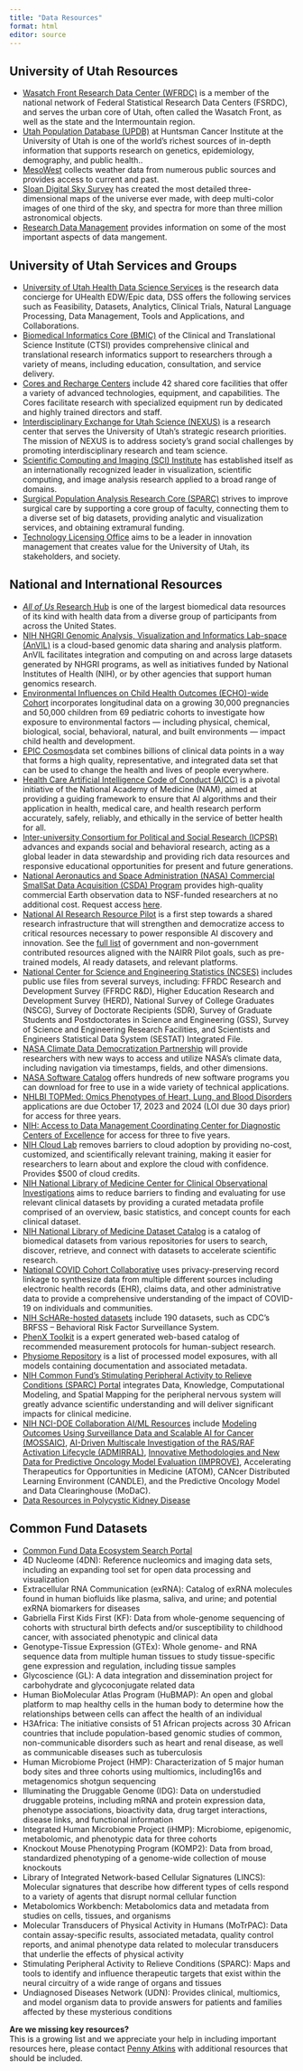 ```yaml
---
title: "Data Resources"
format: html
editor: source
---
```

## University of Utah Resources
* [Wasatch Front Research Data Center (WFRDC)](https://www.census.gov/about/adrm/fsrdc/locations/Utah.html){target="_blank"} is a member of the national network of Federal Statistical Research Data Centers (FSRDC), and serves the urban core of Utah, often called the Wasatch Front, as well as the state and the Intermountain region. 
* [Utah Population Database (UPDB)](https://uofuhealth.utah.edu/huntsman/utah-population-database){target="_blank"} at Huntsman Cancer Institute at the University of Utah is one of the world’s richest sources of in-depth information that supports research on genetics, epidemiology, demography, and public health..
* [MesoWest](https://mesowest.utah.edu/){target="_blank"}  collects weather data from numerous public sources and provides access to current and past.
* [Sloan Digital Sky Survey](https://www.sdss.org/){target="_blank"} has created the most detailed three-dimensional maps of the universe ever made, with deep multi-color images of one third of the sky, and spectra for more than three million astronomical objects.
* [Research Data Management](https://campusguides.lib.utah.edu/researchdatamanagement) provides information on some of the most important aspects of data mangement.


## University of Utah Services and Groups
* [University of Utah Health Data Science Services](https://pulse.utah.edu/site/DSS/about-dss/service-catalog){target="_blank"} is the research data concierge for UHealth EDW/Epic data, DSS offers the following services such as Feasibility, Datasets, Analytics, Clinical Trials, Natural Language Processing, Data Management, Tools and Applications, and Collaborations.
* [Biomedical Informatics Core (BMIC)](https://ctsi.utah.edu/cores-and-services/bmic){target="_blank"} of the Clinical and Translational Science Institute (CTSI) provides comprehensive clinical and translational research informatics support to researchers through a variety of means, including education, consultation, and service delivery.
* [Cores and Recharge Centers](https://cores.utah.edu/){target="_blank"} include 42 shared core facilities that offer a variety of advanced technologies, equipment, and capabilities. The Cores facilitate research with specialized equipment run by dedicated and highly trained directors and staff.
* [Interdisciplinary Exchange for Utah Science (NEXUS)](https://nexus.utah.edu/) is a research center that serves the University of Utah’s strategic research priorities. The mission of NEXUS is to address society's grand social challenges by promoting interdisciplinary research and team science.
* [Scientific Computing and Imaging (SCI) Institute](https://www.sci.utah.edu/){target="_blank"} has established itself as an internationally recognized leader in visualization, scientific computing, and image analysis research applied to a broad range of domains.
* [Surgical Population Analysis Research Core (SPARC)](https://medicine.utah.edu/surgery/research/cores/sparc){target="_blank"} strives to improve surgical care by supporting a core group of faculty, connecting them to a diverse set of big datasets, providing analytic and visualization services, and obtaining extramural funding.
* [Technology Licensing Office](https://technologylicensing.utah.edu/){target="_blank"} aims to be a leader in innovation management that creates value for the University of Utah, its stakeholders, and society.

## National and International Resources
* [*All of Us* Research Hub](https://www.researchallofus.org/){target="_blank"} is one of the largest biomedical data resources of its kind with health data from a diverse group of participants from across the United States.
* [NIH NHGRI Genomic Analysis, Visualization and Informatics Lab-space (AnVIL)](https://www.genome.gov/Funded-Programs-Projects/Computational-Genomics-and-Data-Science-Program/Genomic-Analysis-Visualization-Informatics-Lab-space-AnVIL){target="_blank"} is a cloud-based genomic data sharing and analysis platform.  AnVIL facilitates integration and computing on and across large datasets generated by NHGRI programs, as well as initiatives funded by National Institutes of Health (NIH), or by other agencies that support human genomics research. 
* [Environmental Influences on Child Health Outcomes (ECHO)-wide Cohort](https://dash.nichd.nih.gov/study/417122){target="_blank"} incorporates longitudinal data on a growing 30,000 pregnancies and 50,000 children from 69 pediatric cohorts to investigate how exposure to environmental factors — including physical, chemical, biological, social, behavioral, natural, and built environments — impact child health and development. 
* [EPIC Cosmos](https://cosmos.epic.com/){target="_blank"}data set combines billions of clinical data points in a way that forms a high quality, representative, and integrated data set that can be used to change the health and lives of people everywhere.
* [Health Care Artificial Intelligence Code of Conduct (AICC)](https://nam.edu/programs/value-science-driven-health-care/health-care-artificial-intelligence-code-of-conduct){target="_blank"} is a pivotal initiative of the National Academy of Medicine (NAM), aimed at providing a guiding framework to ensure that AI algorithms and their application in health, medical care, and health research perform accurately, safely, reliably, and ethically in the service of better health for all. 
* [Inter-university Consortium for Political and Social Research (ICPSR)](https://www.icpsr.umich.edu/web/pages/ICPSR/index.html){target="_blank"} advances and expands social and behavioral research, acting as a global leader in data stewardship and providing rich data resources and responsive educational opportunities for present and future generations.
* [National Aeronautics and Space Administration (NASA) Commercial SmallSat Data Acquisition (CSDA) Program](https://www.earthdata.nasa.gov/esds/csda){target="_blank"} provides high-quality commercial Earth observation data to NSF-funded researchers at no additional cost. Request access [here](https://csdap.earthdata.nasa.gov/signup/){target="_blank"}.
* [National AI Research Resource Pilot](https://new.nsf.gov/news/democratizing-future-ai-rd-nsf-launch-national-ai){target="_blank"} is a first step towards a shared research infrastructure that will strengthen and democratize access to critical resources necessary to power responsible AI discovery and innovation. See the [full list](https://nairrpilot.org/pilot-resources){target="_blank"} of government and non-government contributed resources aligned with the NAIRR Pilot goals, such as pre-trained models, AI ready datasets, and relevant platforms.
* [National Center for Science and Engineering Statistics (NCSES)](https://nsfprod.servicenowservices.com/ncses){target="_blank"} includes public use files from several surveys, including: FFRDC Research and Development Survey (FFRDC R&D), Higher Education Research and Development Survey (HERD), National Survey of College Graduates (NSCG), Survey of Doctorate Recipients (SDR), Survey of Graduate Students and Postdoctorates in Science and Engineering (GSS), Survey of Science and Engineering Research Facilities, and Scientists and Engineers Statistical Data System (SESTAT) Integrated File.
* [NASA Climate Data Democratization Partnership](http://chpc1.nationalsciencedatafabric.org:10888/nasa){target="_blank"} will provide researchers with new ways to access and utilize NASA's climate data, including navigation via timestamps, fields, and other dimensions.
* [NASA Software Catalog](https://software.nasa.gov/){target="_blank"} offers hundreds of new software programs you can download for free to use in a wide variety of technical applications.
* [NHLBI TOPMed: Omics Phenotypes of Heart, Lung, and Blood Disorders](https://grants.nih.gov/grants/guide/pa-files/PAR-22-194.html){target="_blank"} applications are due October 17, 2023 and 2024 (LOI due 30 days prior) for access for three years.
* [NIH: Access to Data Management Coordinating Center for Diagnostic Centers of Excellence](https://grants.nih.gov/grants/guide/pa-files/PAR-23-171.html){target="_blank"} for access for three to five years.
* [NIH Cloud Lab](https://cloud.nih.gov/resources/cloudlab/){target="_blank"} removes barriers to cloud adoption by providing no-cost, customized, and scientifically relevant training, making it easier for researchers to learn about and explore the cloud with confidence. Provides $500 of cloud credits.
* [NIH National Library of Medicine Center for Clinical Observational Investigations](https://lhncbc.nlm.nih.gov/CCOI/index.html){target="_blank"} aims to reduce barriers to finding and evaluating for use relevant clinical datasets by providing a curated metadata profile comprised of an overview, basic statistics, and concept counts for each clinical dataset.
* [NIH National Library of Medicine Dataset Catalog](https://www.datasetcatalog.nlm.nih.gov){target="_blank"} is a catalog of biomedical datasets from various repositories for users to search, discover, retrieve, and connect with datasets to accelerate scientific research. 
* [National COVID Cohort Collaborative](https://covid.cd2h.org/){target="_blank"} uses privacy-preserving record linkage to synthesize data from multiple different sources including electronic health records (EHR), claims data, and other administrative data to provide a comprehensive understanding of the impact of COVID-19 on individuals and communities. 
* [NIH ScHARe-hosted datasets](https://forms.office.com/pages/responsepage.aspx?id=eHW3FHOX1UKFByUcotwrBsccwWOO8TJCqDgaTvbsEQ1UQkM3TExCOFdVQklDMEwyRE1DSzRXVVZXTS4u){target="_blank"} include 190 datasets, such as CDC’s BRFSS -- Behavioral Risk Factor Surveillance System. 
* [PhenX Toolkit](https://www.phenxtoolkit.org/){target="_blank"} is a expert generated web-based catalog of recommended measurement protocols for human-subject research.
* [Physiome Repository](https://models.physiomeproject.org/welcome){target="_blank"} is a list of processed model exposures, with all models containing documentation and associated metadata.
* [NIH Common Fund’s Stimulating Peripheral Activity to Relieve Conditions (SPARC) Portal](https://sparc.science/){target="_blank"} integrates Data, Knowledge, Computational Modeling, and Spatial Mapping for the peripheral nervous system will greatly advance scientific understanding and will deliver significant impacts for clinical medicine.
* [NIH NCI-DOE Collaboration AI/ML Resources](https://datascience.cancer.gov/collaborations/nci-department-energy-collaborations/ai-ml-resources){target="_blank"} include [Modeling Outcomes Using Surveillance Data and Scalable AI for Cancer (MOSSAIC)](https://datascience.cancer.gov/collaborations/nci-department-energy-collaborations/mossaic){target="_blank"}, [AI-Driven Multiscale Investigation of the RAS/RAF Activation Lifecycle (ADMIRRAL)](https://datascience.cancer.gov/collaborations/nci-department-energy-collaborations/admirral){target="_blank"}, [Innovative Methodologies and New Data for Predictive Oncology Model Evaluation (IMPROVE)](https://datascience.cancer.gov/collaborations/nci-department-energy-collaborations/improve){target="_blank"}, Accelerating Therapeutics for Opportunities in Medicine (ATOM), CANcer Distributed Learning Environment (CANDLE), and the Predictive Oncology Model and Data Clearinghouse (MoDaC).
* [Data Resources in Polycystic Kidney Disease](https://pkdcure.org/research-medical-professionals/data-resources-in-pkd-research/){target="_blank"}

## Common Fund Datasets
* [Common Fund Data Ecosystem Search Portal](https://app.nih-cfde.org/){target="_blank"}
* 4D Nucleome (4DN): Reference nucleomics and imaging data sets, including an expanding tool set for open data processing and visualization
* Extracellular RNA Communication (exRNA): Catalog of exRNA molecules found in human biofluids like plasma, saliva, and urine; and potential exRNA biomarkers for diseases
* Gabriella First Kids First (KF): Data from whole-genome sequencing of cohorts with structural birth defects and/or susceptibility to childhood cancer, with associated phenotypic and clinical data
* Genotype-Tissue Expression (GTEx): Whole genome- and RNA sequence data from multiple human tissues to study tissue-specific gene expression and regulation, including tissue samples
* Glycoscience (GL): A data integration and dissemination project for carbohydrate and glycoconjugate related data
* Human BioMolecular Atlas Program (HuBMAP): An open and global platform to map healthy cells in the human body to determine how the relationships between cells can affect the health of an individual
* H3Africa: The initiative consists of 51 African projects across 30 African countries that include population-based genomic studies of common, non-communicable disorders such as heart and renal disease, as well as communicable diseases such as tuberculosis
* Human Microbiome Project (HMP): Characterization of 5 major human body sites and three cohorts using multiomics, including16s and metagenomics shotgun sequencing
* Illuminating the Druggable Genome (IDG): Data on understudied druggable proteins, including mRNA and protein expression data, phenotype associations, bioactivity data, drug target interactions, disease links, and functional information
* Integrated Human Microbiome Project (iHMP): Microbiome, epigenomic, metabolomic, and phenotypic data for three cohorts
* Knockout Mouse Phenotyping Program (KOMP2): Data from broad, standardized phenotyping of a genome-wide collection of mouse knockouts
* Library of Integrated Network-based Cellular Signatures (LINCS): Molecular signatures that describe how different types of cells respond to a variety of agents that disrupt normal cellular function
* Metabolomics Workbench: Metabolomics data and metadata from studies on cells, tissues, and organisms
* Molecular Transducers of Physical Activity in Humans (MoTrPAC): Data contain assay-specific results, associated metadata, quality control reports, and animal phenotype data related to molecular transducers that underlie the effects of physical activity
* Stimulating Peripheral Activity to Relieve Conditions (SPARC): Maps and tools to identify and influence therapeutic targets that exist within the neural circuitry of a wide range of organs and tissues
* Undiagnosed Diseases Network (UDN): Provides clinical, multiomics, and model organism data to provide answers for patients and families affected by these mysterious conditions


**Are we missing key resources?**  
This is a growing list and we appreciate your help in including important resources here, please contact [Penny Atkins](mailto:pennyatkins@hsc.utah.edu?subject=One%20Utah%20Data%20Science%20Hub%20Data%20Resources){target="_blank"} with additional resources that should be included. 